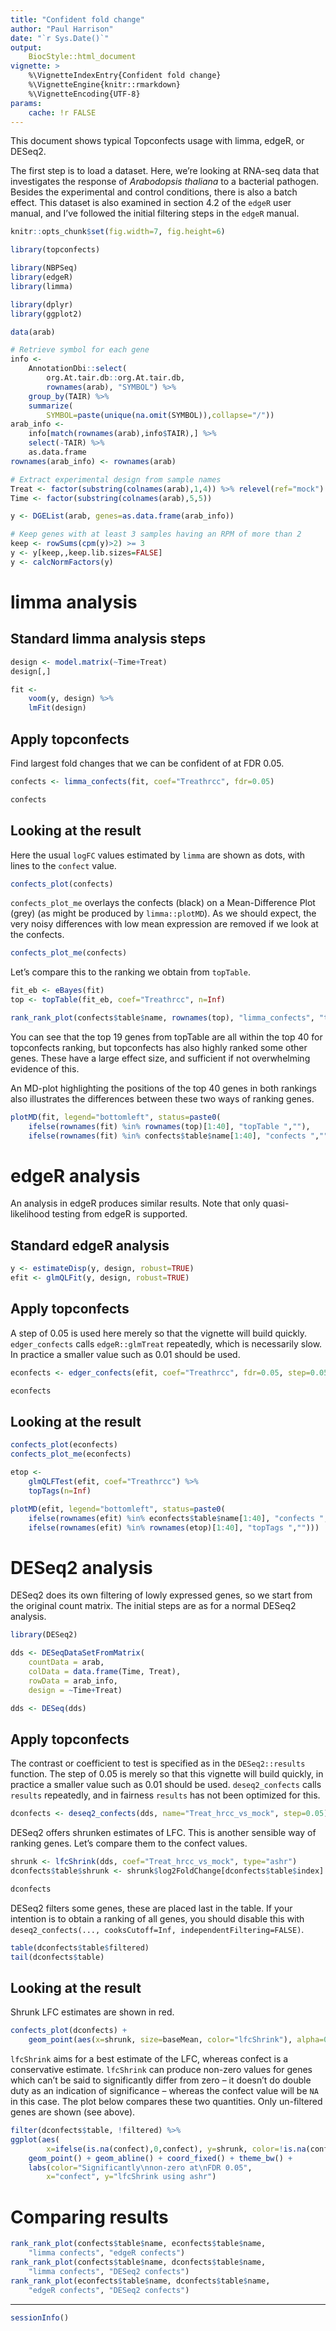 ```yaml
---
title: "Confident fold change"
author: "Paul Harrison"
date: "`r Sys.Date()`"
output: 
    BiocStyle::html_document
vignette: >
    %\VignetteIndexEntry{Confident fold change}
    %\VignetteEngine{knitr::rmarkdown}
    %\VignetteEncoding{UTF-8}
params:
    cache: !r FALSE
---
```


This document shows typical Topconfects usage with limma, edgeR, or DESeq2.

The first step is to load a dataset. Here, we're looking at RNA-seq data that
investigates the response of *Arabodopsis thaliana* to a bacterial pathogen.
Besides the experimental and control conditions, there is also a batch effect.
This dataset is also examined in section 4.2 of the `edgeR` user manual, and
I've followed the initial filtering steps in the `edgeR` manual.

```r
knitr::opts_chunk$set(fig.width=7, fig.height=6)
```


```r
library(topconfects)

library(NBPSeq)
library(edgeR)
library(limma)

library(dplyr)
library(ggplot2)

data(arab)

# Retrieve symbol for each gene
info <- 
    AnnotationDbi::select(
        org.At.tair.db::org.At.tair.db, 
        rownames(arab), "SYMBOL") %>%
    group_by(TAIR) %>% 
    summarize(
        SYMBOL=paste(unique(na.omit(SYMBOL)),collapse="/"))
arab_info <- 
    info[match(rownames(arab),info$TAIR),] %>% 
    select(-TAIR) %>%
    as.data.frame
rownames(arab_info) <- rownames(arab)

# Extract experimental design from sample names
Treat <- factor(substring(colnames(arab),1,4)) %>% relevel(ref="mock")
Time <- factor(substring(colnames(arab),5,5))

y <- DGEList(arab, genes=as.data.frame(arab_info))

# Keep genes with at least 3 samples having an RPM of more than 2
keep <- rowSums(cpm(y)>2) >= 3
y <- y[keep,,keep.lib.sizes=FALSE]
y <- calcNormFactors(y)
```


# limma analysis

## Standard limma analysis steps

```r
design <- model.matrix(~Time+Treat)
design[,]

fit <-
    voom(y, design) %>%
    lmFit(design)
```

## Apply topconfects

Find largest fold changes that we can be confident of at FDR 0.05.

```r
confects <- limma_confects(fit, coef="Treathrcc", fdr=0.05)

confects
```


## Looking at the result

Here the usual `logFC` values estimated by `limma` are shown as dots, with lines
to the `confect` value.

```r
confects_plot(confects)
```

`confects_plot_me` overlays the confects (black) on a Mean-Difference Plot
(grey) (as might be produced by `limma::plotMD`). As we should expect, the very
noisy differences with low mean expression are removed if we look at the
confects.

```r
confects_plot_me(confects)
```

Let's compare this to the ranking we obtain from `topTable`.

```r
fit_eb <- eBayes(fit)
top <- topTable(fit_eb, coef="Treathrcc", n=Inf)

rank_rank_plot(confects$table$name, rownames(top), "limma_confects", "topTable")
```

You can see that the top 19 genes from topTable are all within the top 40 for
topconfects ranking, but topconfects has also highly ranked some other genes.
These have a large effect size, and sufficient if not overwhelming evidence of
this.

An MD-plot highlighting the positions of the top 40 genes in both rankings also
illustrates the differences between these two ways of ranking genes.

```r
plotMD(fit, legend="bottomleft", status=paste0(
    ifelse(rownames(fit) %in% rownames(top)[1:40], "topTable ",""),
    ifelse(rownames(fit) %in% confects$table$name[1:40], "confects ","")))
```


# edgeR analysis

An analysis in edgeR produces similar results. Note that only quasi-likelihood
testing from edgeR is supported.

## Standard edgeR analysis

```r
y <- estimateDisp(y, design, robust=TRUE)
efit <- glmQLFit(y, design, robust=TRUE)
```

## Apply topconfects

A step of 0.05 is used here merely so that the vignette will build quickly. 
`edger_confects` calls `edgeR::glmTreat` repeatedly, which is necessarily slow.
In practice a smaller value such as 0.01 should be used.

```r
econfects <- edger_confects(efit, coef="Treathrcc", fdr=0.05, step=0.05)

econfects
```


## Looking at the result

```r
confects_plot(econfects)
confects_plot_me(econfects)
```

```r
etop <-
    glmQLFTest(efit, coef="Treathrcc") %>%
    topTags(n=Inf)

plotMD(efit, legend="bottomleft", status=paste0(
    ifelse(rownames(efit) %in% econfects$table$name[1:40], "confects ", ""),
    ifelse(rownames(efit) %in% rownames(etop)[1:40], "topTags ","")))
```


# DESeq2 analysis

DESeq2 does its own filtering of lowly expressed genes, so we start from the
original count matrix. The initial steps are as for a normal DESeq2 analysis.

```r
library(DESeq2)

dds <- DESeqDataSetFromMatrix(
    countData = arab,
    colData = data.frame(Time, Treat),
    rowData = arab_info,
    design = ~Time+Treat)

dds <- DESeq(dds)
```

## Apply topconfects

The contrast or coefficient to test is specified as in the `DESeq2::results`
function. The step of 0.05 is merely so that this vignette will build quickly, 
in practice a smaller value such as 0.01 should be used. `deseq2_confects` 
calls `results` repeatedly, and in fairness `results` 
has not been optimized for this.

```r
dconfects <- deseq2_confects(dds, name="Treat_hrcc_vs_mock", step=0.05)
```

DESeq2 offers shrunken estimates of LFC. This is another sensible way of ranking
genes. Let's compare them to the confect values.

```r
shrunk <- lfcShrink(dds, coef="Treat_hrcc_vs_mock", type="ashr")
dconfects$table$shrunk <- shrunk$log2FoldChange[dconfects$table$index]

dconfects
```

DESeq2 filters some genes, these are placed last in the table. If your intention
is to obtain a ranking of all genes, you should disable this with
`deseq2_confects(..., cooksCutoff=Inf, independentFiltering=FALSE)`.

```r
table(dconfects$table$filtered)
tail(dconfects$table)
```

## Looking at the result

Shrunk LFC estimates are shown in red.

```r
confects_plot(dconfects) + 
    geom_point(aes(x=shrunk, size=baseMean, color="lfcShrink"), alpha=0.75)
```

`lfcShrink` aims for a best estimate of the LFC, whereas confect is a
conservative estimate. `lfcShrink` can produce non-zero values for genes which
can't be said to significantly differ from zero -- it doesn't do double duty as
an indication of significance -- whereas the confect value will be `NA` in this
case. The plot below compares these two quantities. Only un-filtered genes are
shown (see above).

```r
filter(dconfects$table, !filtered) %>%
ggplot(aes(
        x=ifelse(is.na(confect),0,confect), y=shrunk, color=!is.na(confect))) +
    geom_point() + geom_abline() + coord_fixed() + theme_bw() +
    labs(color="Significantly\nnon-zero at\nFDR 0.05", 
        x="confect", y="lfcShrink using ashr")
```

# Comparing results

```r
rank_rank_plot(confects$table$name, econfects$table$name, 
    "limma confects", "edgeR confects")
rank_rank_plot(confects$table$name, dconfects$table$name, 
    "limma confects", "DESeq2 confects")
rank_rank_plot(econfects$table$name, dconfects$table$name, 
    "edgeR confects", "DESeq2 confects")
```

---

```r
sessionInfo()
```


